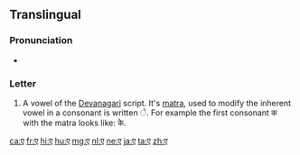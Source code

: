 {{Devanagari character info|hex=090F|name=DEVANAGARI LETTER E|image=[[File:Deva-e.png|100px]]}}
==Translingual==

===Pronunciation===
* {{IPA|/eː/|lang=mul}}

===Letter===
{{mul-Deva|e}}

# A vowel of the [[Devanagari]] script. It's [[matra]], used to modify the inherent vowel in a consonant is written &#x0947;. For example the first consonant क with the matra looks like: के.

[[ca:ए]]
[[fr:ए]]
[[hi:ए]]
[[hu:ए]]
[[mg:ए]]
[[nl:ए]]
[[ne:ए]]
[[ja:ए]]
[[ta:ए]]
[[zh:ए]]